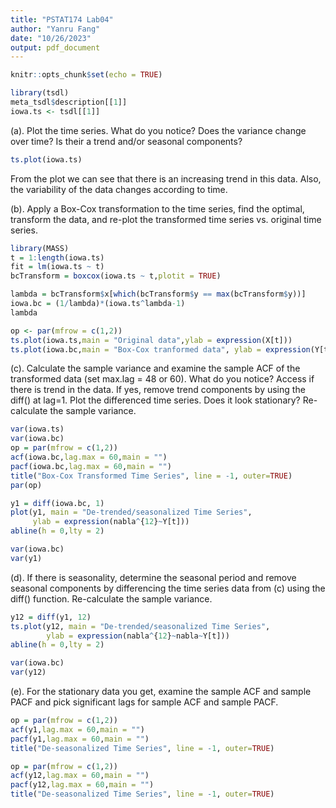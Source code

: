 ```yaml
---
title: "PSTAT174 Lab04"
author: "Yanru Fang"
date: "10/26/2023"
output: pdf_document
---
```


```r
knitr::opts_chunk$set(echo = TRUE)
```

```r
library(tsdl)
meta_tsdl$description[[1]]
iowa.ts <- tsdl[[1]]
```

(a). Plot the time series. What do you notice? Does the variance change over time? Is their a trend and/or
seasonal components?
```r
ts.plot(iowa.ts)
```
From the plot we can see that there is an increasing trend in this data. Also, the variability of the data changes according to time.\

(b). Apply a Box-Cox transformation to the time series, find the optimal, transform the data, and re-plot the transformed time series vs. original time series.
```r
library(MASS)
t = 1:length(iowa.ts)
fit = lm(iowa.ts ~ t)
bcTransform = boxcox(iowa.ts ~ t,plotit = TRUE)
```

```r
lambda = bcTransform$x[which(bcTransform$y == max(bcTransform$y))]
iowa.bc = (1/lambda)*(iowa.ts^lambda-1)
lambda
```

```r
op <- par(mfrow = c(1,2))
ts.plot(iowa.ts,main = "Original data",ylab = expression(X[t]))
ts.plot(iowa.bc,main = "Box-Cox tranformed data", ylab = expression(Y[t]))
```

(c). Calculate the sample variance and examine the sample ACF of the transformed data (set max.lag = 48 or 60). What do you notice? Access if there is trend in the data. If yes, remove trend components by using the diff() at lag=1. Plot the differenced time series. Does it look stationary? Re-calculate the sample variance.
```r
var(iowa.ts)
var(iowa.bc)
op = par(mfrow = c(1,2))
acf(iowa.bc,lag.max = 60,main = "")
pacf(iowa.bc,lag.max = 60,main = "")
title("Box-Cox Transformed Time Series", line = -1, outer=TRUE)
par(op)
```

```r
y1 = diff(iowa.bc, 1)
plot(y1, main = "De-trended/seasonalized Time Series",
     ylab = expression(nabla^{12}~Y[t]))
abline(h = 0,lty = 2)
```

```r
var(iowa.bc)
var(y1)
```

(d). If there is seasonality, determine the seasonal period and remove seasonal components by differencing the time series data from (c) using the diff() function. Re-calculate the sample variance.
```r
y12 = diff(y1, 12)
ts.plot(y12, main = "De-trended/seasonalized Time Series", 
        ylab = expression(nabla^{12}~nabla~Y[t]))
abline(h = 0,lty = 2)
```

```r
var(iowa.bc)
var(y12)
```

(e). For the stationary data you get, examine the sample ACF and sample PACF and pick significant lags for sample ACF and sample PACF.
```r
op = par(mfrow = c(1,2))
acf(y1,lag.max = 60,main = "")
pacf(y1,lag.max = 60,main = "")
title("De-seasonalized Time Series", line = -1, outer=TRUE)
```

```r
op = par(mfrow = c(1,2))
acf(y12,lag.max = 60,main = "")
pacf(y12,lag.max = 60,main = "")
title("De-seasonalized Time Series", line = -1, outer=TRUE)
```
